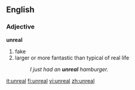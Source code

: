 ==English==

===Adjective===
'''unreal'''
# fake
# larger or more fantastic than typical of real life
#: ''I just had an '''unreal''' hamburger.''

[[it:unreal]]
[[fi:unreal]]
[[vi:unreal]]
[[zh:unreal]]